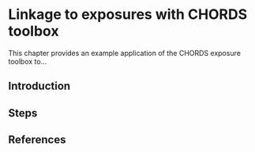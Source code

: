 # Linkage to exposures with CHORDS toolbox {#chapter-chords-geo-exposures}

This chapter provides an example application of the CHORDS exposure toolbox to...

## Introduction 

## Steps

## References

